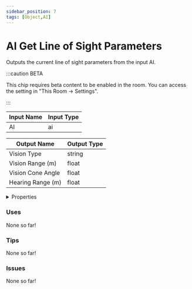 ```yaml
---
sidebar_position: 7
tags: [Object,AI]
---
```


# AI Get Line of Sight Parameters

Outputs the current line of sight parameters from the input AI.

:::caution BETA

This chip requires beta content to be enabled in the room. You can access the setting in "This Room -> Settings".

:::


<EsbSvg />

| Input Name | Input Type |
|-----------|-----------|
| AI | ai |

| Output Name | Output Type |
|-----------|-----------|
| Vision Type | string |
| Vision Range (m) | float |
| Vision Cone Angle | float |
| Hearing Range (m) | float |


<details>
  <summary>Properties</summary>
  <div>
    <div>
    <table>
      <thead>
        <tr>
          <th>Is beta required?</th>
          <th>✅</th>
        </tr>
        <tr>
          <th>Is this chip a trolling risk?</th>
          <th>❌</th>
        </tr>
        <tr>
          <th>Chip UUID</th>
          <th>3edc785f-46ef-4f30-b101-a07126d3a370</th>
        </tr>
      </thead>
    </table>
    </div>
  </div>
</details>

### Uses

None so far!

### Tips

None so far!

### Issues

None so far!